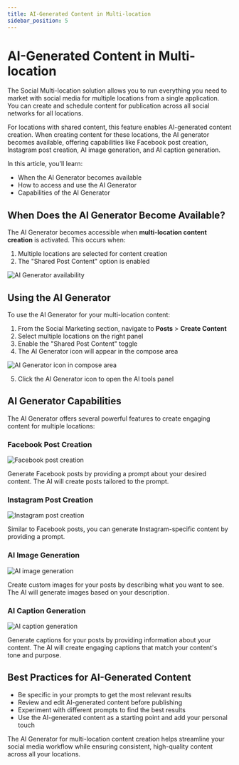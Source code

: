 ```yaml
---
title: AI-Generated Content in Multi-location
sidebar_position: 5
---
```


# AI-Generated Content in Multi-location

The Social Multi-location solution allows you to run everything you need to market with social media for multiple locations from a single application. You can create and schedule content for publication across all social networks for all locations. 

For locations with shared content, this feature enables AI-generated content creation. When creating content for these locations, the AI generator becomes available, offering capabilities like Facebook post creation, Instagram post creation, AI image generation, and AI caption generation.

In this article, you'll learn:
- When the AI Generator becomes available
- How to access and use the AI Generator
- Capabilities of the AI Generator

## When Does the AI Generator Become Available?

The AI Generator becomes accessible when **multi-location content creation** is activated. This occurs when:

1. Multiple locations are selected for content creation
2. The "Shared Post Content" option is enabled

![AI Generator availability](/img/marketing/social-marketing/posts/ai-generated-content-in-multi-location/image1.png)

## Using the AI Generator

To use the AI Generator for your multi-location content:

1. From the Social Marketing section, navigate to **Posts** > **Create Content**
2. Select multiple locations on the right panel
3. Enable the "Shared Post Content" toggle
4. The AI Generator icon will appear in the compose area

![AI Generator icon in compose area](/img/marketing/social-marketing/posts/ai-generated-content-in-multi-location/image2.png)

5. Click the AI Generator icon to open the AI tools panel

## AI Generator Capabilities

The AI Generator offers several powerful features to create engaging content for multiple locations:

### Facebook Post Creation

![Facebook post creation](/img/marketing/social-marketing/posts/ai-generated-content-in-multi-location/image3.png)

Generate Facebook posts by providing a prompt about your desired content. The AI will create posts tailored to the prompt.

### Instagram Post Creation

![Instagram post creation](/img/marketing/social-marketing/posts/ai-generated-content-in-multi-location/image4.png)

Similar to Facebook posts, you can generate Instagram-specific content by providing a prompt.

### AI Image Generation

![AI image generation](/img/marketing/social-marketing/posts/ai-generated-content-in-multi-location/image5.png)

Create custom images for your posts by describing what you want to see. The AI will generate images based on your description.

### AI Caption Generation

![AI caption generation](/img/marketing/social-marketing/posts/ai-generated-content-in-multi-location/image6.png)

Generate captions for your posts by providing information about your content. The AI will create engaging captions that match your content's tone and purpose.

## Best Practices for AI-Generated Content

- Be specific in your prompts to get the most relevant results
- Review and edit AI-generated content before publishing
- Experiment with different prompts to find the best results
- Use the AI-generated content as a starting point and add your personal touch

The AI Generator for multi-location content creation helps streamline your social media workflow while ensuring consistent, high-quality content across all your locations.